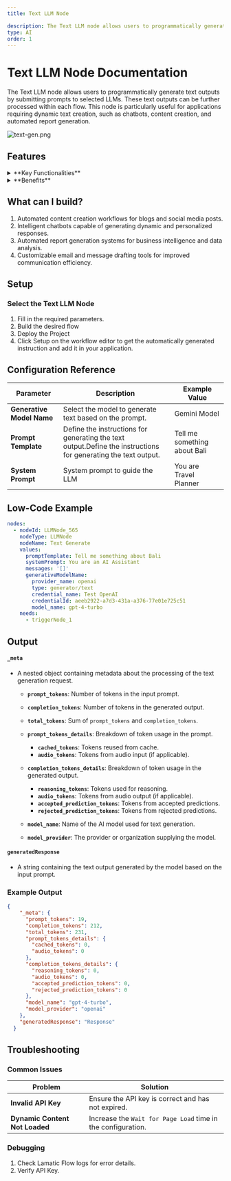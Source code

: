 ```yaml
---
title: Text LLM Node

description: The Text LLM node allows users to programmatically generate text outputs by submitting prompts to selected LLMs.
type: AI
order: 1
---
```


# Text LLM Node Documentation

The Text LLM node allows users to programmatically generate text outputs by submitting prompts to selected LLMs. These text outputs can be further processed within each flow. This node is particularly useful for applications requiring dynamic text creation, such as chatbots, content creation, and automated report generation.

![text-gen.png](./img/text-gen/text-gen.png)

## Features

<details>
  <summary>**Key Functionalities**</summary>

  
  1. **Generative Model Selection**: Allows users to select credentials for their preferred generative model, ensuring flexibility and compatibility with various LLMs. 
  
  1. **Customizable Prompts**: Features a field for creating prompt templates, enabling tailored input for specific use cases.
  
  1. **System Prompt Definition**: Includes an option to define a system-level prompt to guide the AI’s behavior, ensuring context-aware and role-specific responses.
  
  1. **Additional Properties Management**: Offers expandable sections for configuring advanced properties to fine-tune AI-generated outputs.
</details> <details>
  <summary>**Benefits**</summary>

  
  1. **Flexibility**: Supports integration with multiple LLMs, allowing users to utilize different models based on their specific needs and use cases. 
  
  1. **User-Centric Design**: Provides intuitive interfaces for prompt customization and system prompt definition, making it accessible to both beginners and advanced users. 
  
  1. **Enhanced Control**: Enables precise control over the AI’s behavior and output quality through customizable prompts and system configurations.
  
  1. **Scalability**: Facilitates the creation of reusable prompt templates for diverse workflows, ensuring consistency across projects.
</details>

## What can I build?

1. Automated content creation workflows for blogs and social media posts.
1. Intelligent chatbots capable of generating dynamic and personalized responses.
1. Automated report generation systems for business intelligence and data analysis.
1. Customizable email and message drafting tools for improved communication efficiency.

## Setup

### Select the Text LLM Node

1. Fill in the required parameters.
1. Build the desired flow
1. Deploy the Project
1. Click Setup on the workflow editor to get the automatically generated instruction and add it in your application.

## Configuration Reference

| **Parameter**             | **Description**                                                                                                | **Example Value**              |
| ------------------------- | -------------------------------------------------------------------------------------------------------------- | ------------------------------ |
| **Generative Model Name** | Select the model to generate text based on the prompt.                                                         | Gemini Model                   |
| **Prompt Template**       | Define the instructions for generating the text output.Define the instructions for generating the text output. | Tell me something about Bali |
| **System Prompt**         | System prompt to guide the LLM                                                                                 | You are Travel Planner         |

## Low-Code Example

```yaml
nodes:
  - nodeId: LLMNode_565
    nodeType: LLMNode
    nodeName: Text Generate
    values:
      promptTemplate: Tell me something about Bali
      systemPrompt: You are an AI Assistant
      messages: '[]'
      generativeModelName:
        provider_name: openai
        type: generator/text
        credential_name: Test OpenAI
        credentialId: aeeb2922-a7d3-431a-a376-77e01e725c51
        model_name: gpt-4-turbo
    needs:
      - triggerNode_1
```

## Output

#### `_meta`
- A nested object containing metadata about the processing of the text generation request.

  - **`prompt_tokens`**: Number of tokens in the input prompt.
  - **`completion_tokens`**: Number of tokens in the generated output.
  - **`total_tokens`**: Sum of `prompt_tokens` and `completion_tokens`.

  - **`prompt_tokens_details`**: Breakdown of token usage in the prompt.
    - **`cached_tokens`**: Tokens reused from cache.
    - **`audio_tokens`**: Tokens from audio input (if applicable).

  - **`completion_tokens_details`**: Breakdown of token usage in the generated output.
    - **`reasoning_tokens`**: Tokens used for reasoning.
    - **`audio_tokens`**: Tokens from audio output (if applicable).
    - **`accepted_prediction_tokens`**: Tokens from accepted predictions.
    - **`rejected_prediction_tokens`**: Tokens from rejected predictions.

  - **`model_name`**: Name of the AI model used for text generation.
  - **`model_provider`**: The provider or organization supplying the model.

#### `generatedResponse`
- A string containing the text output generated by the model based on the input prompt.


### Example Output

```json
{
    "_meta": {
      "prompt_tokens": 19,
      "completion_tokens": 212,
      "total_tokens": 231,
      "prompt_tokens_details": {
        "cached_tokens": 0,
        "audio_tokens": 0
      },
      "completion_tokens_details": {
        "reasoning_tokens": 0,
        "audio_tokens": 0,
        "accepted_prediction_tokens": 0,
        "rejected_prediction_tokens": 0
      },
      "model_name": "gpt-4-turbo",
      "model_provider": "openai"
    },
    "generatedResponse": "Response"
  }
```

## Troubleshooting

### Common Issues

| **Problem**                    | **Solution**                                                      |
| ------------------------------ | ----------------------------------------------------------------- |
| **Invalid API Key**            | Ensure the API key is correct and has not expired.                |
| **Dynamic Content Not Loaded** | Increase the `Wait for Page Load` time in the configuration.      |

### Debugging
1. Check Lamatic Flow logs for error details.
1. Verify API Key.